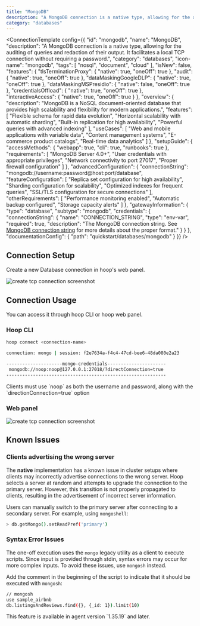 ```yaml
---
title: "MongoDB"
description: "A MongoDB connection is a native type, allowing for the auditing of queries and redaction of their output. It facilitates a local TCP connection without requiring a password."
category: "databases"
---
```



<ConnectionTemplate config={{
  "id": "mongodb",
  "name": "MongoDB",
  "description": "A MongoDB connection is a native type, allowing for the auditing of queries and redaction of their output. It facilitates a local TCP connection without requiring a password.",
  "category": "databases",
  "icon-name": "mongodb",
  "tags": [
    "nosql",
    "document",
    "cloud"
  ],
  "isNew": false,
  "features": {
    "tlsTerminationProxy": {
      "native": true,
      "oneOff": true
    },
    "audit": {
      "native": true,
      "oneOff": true
    },
    "dataMaskingGoogleDLP": {
      "native": true,
      "oneOff": true
    },
    "dataMaskingMSPresidio": {
      "native": false,
      "oneOff": true
    },
    "credentialsOffload": {
      "native": true,
      "oneOff": true
    },
    "interactiveAccess": {
      "native": true,
      "oneOff": true
    }
  },
  "overview": {
    "description": "MongoDB is a NoSQL document-oriented database that provides high scalability and flexibility for modern applications.",
    "features": [
      "Flexible schema for rapid data evolution",
      "Horizontal scalability with automatic sharding",
      "Built-in replication for high availability",
      "Powerful queries with advanced indexing"
    ],
    "useCases": [
      "Web and mobile applications with variable data",
      "Content management systems",
      "E-commerce product catalogs",
      "Real-time data analytics"
    ]
  },
  "setupGuide": {
    "accessMethods": {
      "webapp": true,
      "cli": true,
      "runbooks": true
    },
    "requirements": [
      "MongoDB Server 4.0+",
      "User credentials with appropriate privileges",
      "Network connectivity to port 27017",
      "Proper firewall configuration"
    ]
  },
  "advancedConfiguration": {
    "connectionString": "mongodb://username:password@host:port/database",
    "featureConfiguration": [
      "Replica set configuration for high availability",
      "Sharding configuration for scalability",
      "Optimized indexes for frequent queries",
      "SSL/TLS configuration for secure connections"
    ],
    "otherRequirements": [
      "Performance monitoring enabled",
      "Automatic backup configured",
      "Storage capacity alerts"
    ]
  },
  "gatewayInformation": {
    "type": "database",
    "subtype": "mongodb",
    "credentials": {
      "connectionString": {
        "name": "CONNECTION_STRING",
        "type": "env-var",
        "required": true,
        "description": "The MongoDB connection string. See [MongoDB connection string](https://www.mongodb.com/docs/manual/reference/connection-string/) for more details about the proper format."
      }
    }
  },
  "documentationConfig": {
    "path": "quickstart/databases/mongodb"
  }
}} />
## Connection Setup

Create a new Database connection in hoop's web panel.

<Frame>
    <img src="/images/quickstarts/create-database-connection-screenshot.png" alt="create tcp connection screenshot" />
</Frame>

## Connection Usage

You can access it through hoop CLI or hoop web panel.

### Hoop CLI

```bash
hoop connect <connection-name>

connection: mongo | session: f2e7634a-f4c4-47cd-bee6-48da080e2a23

---------------------mongo-credentials----------------------
 mongodb://noop:noop@127.0.0.1:27018/?directConnection=true
------------------------------------------------------------
```

<Note>
Clients must use `noop` as both the username and password, along with the `directionConnection=true` option
</Note>

### Web panel

<Frame>
    <img src="/images/quickstarts/client-mongodb.png" alt="create tcp connection screenshot" />
</Frame>


## Known Issues

### Clients advertising the wrong server

The **native** implementation has a known issue in cluster setups where clients may incorrectly advertise connections to the wrong server.
Hoop selects a server at random and attempts to upgrade the connection to the primary server.
However, this transition is not properly propagated to clients, resulting in the advertisement of incorrect server information.

Users can manually switch to the primary server after connecting to a secondary server. For example, using `mongoshell`:

```sh
> db.getMongo().setReadPref('primary')
```

### Syntax Error Issues

The one-off execution uses the `mongo` legacy utility as a client to execute scripts.
Since input is provided through stdin, syntax errors may occur for more complex inputs.
To avoid these issues, use `mongosh` instead.

Add the comment in the beginning of the script to indicate that it should be executed with `mongosh`:

```sh
// mongosh
use sample_airbnb
db.listingsAndReviews.find({}, {_id: 1}).limit(10)
```

<Note>
    This feature is available in agent version `1.35.19` and later.
</Note>













